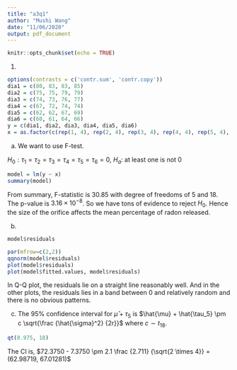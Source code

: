 ---
title: "a3q1"
author: "Mushi Wang"
date: "11/06/2020"
output: pdf_document
---

```{r setup, include=FALSE}
knitr::opts_chunk$set(echo = TRUE)
```

1.
```{r}
options(contrasts = c('contr.sum', 'contr.copy'))
dia1 = c(80, 83, 83, 85)
dia2 = c(75, 75, 79, 79)
dia3 = c(74, 73, 76, 77)
dia4 = c(67, 72, 74, 74)
dia5 = c(62, 62, 67, 69)
dia6 = c(60, 61, 64, 66)
y = c(dia1, dia2, dia3, dia4, dia5, dia6)
x = as.factor(c(rep(1, 4), rep(2, 4), rep(3, 4), rep(4, 4), rep(5, 4), rep(6, 4)))
```

(a)
We want to use F-test.

$H_0 : \tau_1 = \tau_2 = \tau_3 = \tau_4 = \tau_5 = \tau_6 = 0$, $H_a :$ at least one is not $0$
```{r}
model = lm(y ~ x)
summary(model)
```
From summary, F-statistic is 30.85 with degree of freedoms of 5 and 18. The p-value is $3.16 \times 10^{-8}$. So we have tons of evidence to reject $H_0$. Hence the size of the orifice affects the mean percentage of radon released.

(b)
```{r}
model$residuals
```

```{r}
par(mfrow=c(2,2))
qqnorm(model$residuals)
plot(model$residuals)
plot(model$fitted.values, model$residuals)
```
In Q-Q plot, the residuals lie on a straight line reasonably well. And in the other plots, the residuals lies in a band between 0 and relatively random and there is no obvious patterns.

(c)
The 95% confidence interval for $\hat{\mu} + \tau_5$ is $\hat{\mu} + \hat{\tau_5} \pm c \sqrt{\frac {\hat{\sigma}^2} {2r}}$ where $c \sim t_{18}$.
```{r}
qt(0.975, 18)
```
The CI is,
$72.3750 - 7.3750 \pm 2.1 \frac {2.711} {\sqrt{2 \times 4}} = (62.98719, 67.01281)$

























